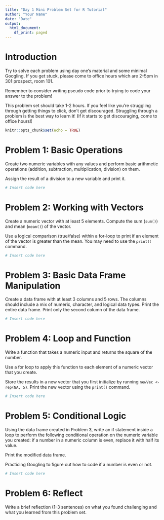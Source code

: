 ```yaml
---
title: "Day 1 Mini Problem Set for R Tutorial"
author: "Your Name"
date: "Date"
output:
  html_document:
    df_print: paged
---
```


# Introduction

Try to solve each problem using day one's material and some minimal Googling. If you get stuck, please come to office hours which are 2-5pm in 301 prospect, room 101. 

Remember to consider writing pseudo code prior to trying to code your answer to the problem! 

This problem set should take 1-2 hours. If you feel like you're struggling through getting things to click, don't get discouraged. Struggling through a problem is the best way to learn it! (If it starts to get discouraging, come to office hours!)


```r
knitr::opts_chunk$set(echo = TRUE)
```

# Problem 1: Basic Operations

Create two numeric variables with any values and perform basic arithmetic operations (addition, subtraction, multiplication, division) on them. 

Assign the result of a division to a new variable and print it.

```r
# Insert code here

```


# Problem 2: Working with Vectors
Create a numeric vector with at least 5 elements. Compute the sum (`sum()`) and mean (`mean()`) of the vector. 

Use a logical comparison (true/false) within a for-loop to print if an element of the vector is greater than the mean. You may need to use the `print()` command.

```r
# Insert code here

```


# Problem 3: Basic Data Frame Manipulation
Create a data frame with at least 3 columns and 5 rows. The columns should include a mix of numeric, character, and logical data types.
Print the entire data frame.
Print only the second column of the data frame.

```r
# Insert code here

```

# Problem 4: Loop and Function
Write a function that takes a numeric input and returns the square of the number.

Use a for loop to apply this function to each element of a numeric vector that you create.

Store the results in a new vector that you first initialize by running `newVec <- rep(NA, 5)`. Print the new vector using the `print()` command.

```r
# Insert code here

```

# Problem 5: Conditional Logic
Using the data frame created in Problem 3, write an if statement inside a loop to perform the following conditional operation on the numeric variable you created: if a number in a numeric column is even, replace it with half its value.

Print the modified data frame.

Practicing Googling to figure out how to code if a number is even or not.

```r
# Insert code here

```


# Problem 6: Reflect
Write a brief reflection (1-3 sentences) on what you found challenging and what you learned from this problem set.

<!-- Write your reflection here -->